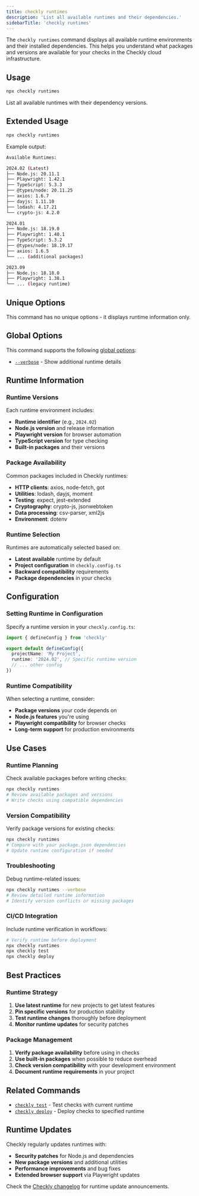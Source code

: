 ```yaml
---
title: checkly runtimes
description: 'List all available runtimes and their dependencies.'
sidebarTitle: 'checkly runtimes'
---
```


The `checkly runtimes` command displays all available runtime environments and their installed dependencies. This helps you understand what packages and versions are available for your checks in the Checkly cloud infrastructure.

## Usage

```bash Terminal
npx checkly runtimes
```

List all available runtimes with their dependency versions.

## Extended Usage

```bash Terminal
npx checkly runtimes
```

Example output:
```bash Terminal
Available Runtimes:

2024.02 (Latest)
├── Node.js: 20.11.1
├── Playwright: 1.42.1
├── TypeScript: 5.3.3
├── @types/node: 20.11.25
├── axios: 1.6.7
├── dayjs: 1.11.10
├── lodash: 4.17.21
└── crypto-js: 4.2.0

2024.01
├── Node.js: 18.19.0
├── Playwright: 1.40.1
├── TypeScript: 5.3.2
├── @types/node: 18.19.17
├── axios: 1.6.5
└── ... (additional packages)

2023.09
├── Node.js: 18.18.0
├── Playwright: 1.38.1
└── ... (legacy runtime)
```

## Unique Options

This command has no unique options - it displays runtime information only.

## Global Options

This command supports the following [global options](/cli/global-options):

- [`--verbose`](/cli/global-options#verbose-or-v) - Show additional runtime details

## Runtime Information

### Runtime Versions
Each runtime environment includes:

- **Runtime identifier** (e.g., `2024.02`)
- **Node.js version** and release information  
- **Playwright version** for browser automation
- **TypeScript version** for type checking
- **Built-in packages** and their versions

### Package Availability
Common packages included in Checkly runtimes:

- **HTTP clients**: axios, node-fetch, got
- **Utilities**: lodash, dayjs, moment
- **Testing**: expect, jest-extended
- **Cryptography**: crypto-js, jsonwebtoken
- **Data processing**: csv-parser, xml2js
- **Environment**: dotenv

### Runtime Selection
Runtimes are automatically selected based on:

- **Latest available** runtime by default
- **Project configuration** in `checkly.config.ts`
- **Backward compatibility** requirements
- **Package dependencies** in your checks

## Configuration

### Setting Runtime in Configuration
Specify a runtime version in your `checkly.config.ts`:

```typescript
import { defineConfig } from 'checkly'

export default defineConfig({
  projectName: 'My Project',
  runtime: '2024.02', // Specific runtime version
  // ... other config
})
```

### Runtime Compatibility
When selecting a runtime, consider:

- **Package versions** your code depends on
- **Node.js features** you're using
- **Playwright compatibility** for browser checks
- **Long-term support** for production environments

## Use Cases

### Runtime Planning
Check available packages before writing checks:
```bash Terminal
npx checkly runtimes
# Review available packages and versions
# Write checks using compatible dependencies
```

### Version Compatibility
Verify package versions for existing checks:
```bash Terminal
npx checkly runtimes
# Compare with your package.json dependencies
# Update runtime configuration if needed
```

### Troubleshooting
Debug runtime-related issues:
```bash Terminal
npx checkly runtimes --verbose
# Review detailed runtime information
# Identify version conflicts or missing packages
```

### CI/CD Integration
Include runtime verification in workflows:
```bash Terminal  
# Verify runtime before deployment
npx checkly runtimes
npx checkly test
npx checkly deploy
```

## Best Practices

### Runtime Strategy
1. **Use latest runtime** for new projects to get latest features
2. **Pin specific versions** for production stability
3. **Test runtime changes** thoroughly before deployment
4. **Monitor runtime updates** for security patches

### Package Management
1. **Verify package availability** before using in checks
2. **Use built-in packages** when possible to reduce overhead
3. **Check version compatibility** with your development environment
4. **Document runtime requirements** in your project

## Related Commands

- [`checkly test`](/cli/checkly-test) - Test checks with current runtime
- [`checkly deploy`](/cli/checkly-deploy) - Deploy checks to specified runtime

## Runtime Updates

Checkly regularly updates runtimes with:
- **Security patches** for Node.js and dependencies
- **New package versions** and additional utilities
- **Performance improvements** and bug fixes
- **Extended browser support** via Playwright updates

Check the [Checkly changelog](https://www.checklyhq.com/changelog) for runtime update announcements. 